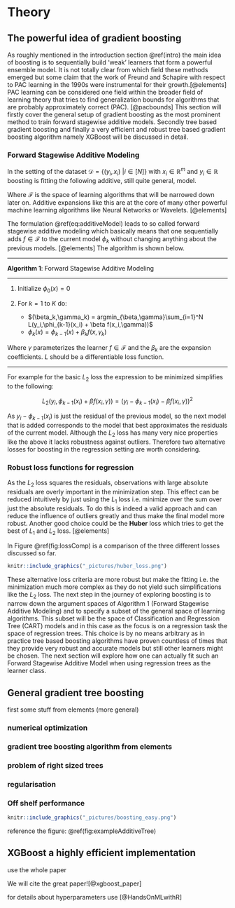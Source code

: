 # Theory {#theory}

## The powerful idea of gradient boosting

As roughly mentioned in the introduction section \@ref(intro) the main idea of boosting is to sequentially build 'weak' learners that form a powerful ensemble model. It is not totally clear from which field these methods emerged but some claim that the work of Freund and Schapire with respect to PAC learning in the 1990s were instrumental for their growth.[@elements] PAC learning can be considered one field within the broader field of learning theory that tries to find generalization bounds for algorithms that are probably approximately correct (PAC). [@pacbounds] This section will firstly cover the general setup of gradient boosting as the most prominent method to train forward stagewise additive models. Secondly tree based gradient boosting and finally a very efficient and robust tree based gradient boosting algorithm namely XGBoost will be discussed in detail.

### Forward Stagewise Additive Modeling

In the setting of the dataset $\mathcal{D} = \{(y_i,x_i)\ | i \in [N]\}$ with $x_i \in \mathbb{R}^m$ and $y_i \in \mathbb{R}$ boosting is fitting the following additive, still quite general, model.

```{=tex}
\begin{equation}
  \hat{y_i} = \phi(x_i) = \sum_{k=1}^{K} f_k(x_i), \quad f_k \in \mathcal{F}
  (\#eq:additiveModel)
\end{equation}
```
Where $\mathcal{F}$ is the space of learning algorithms that will be narrowed down later on. Additive expansions like this are at the core of many other powerful machine learning algorithms like Neural Networks or Wavelets. [@elements]

The formulation @ref(eq:additiveModel) leads to so called forward stagewise additive modeling which basically means that one sequentially adds $f \in \mathcal{F}$ to the current model $\phi_k$ without changing anything about the previous models. [@elements] The algorithm is shown below.

------------------------------------------------------------------------

**Algorithm 1**: Forward Stagewise Additive Modeling

------------------------------------------------------------------------

1.  Initialize $\phi_0(x) = 0$

2.  For $k = 1$ to $K$ do:

    -   $(\beta_k,\gamma_k) = argmin_{\beta,\gamma}\sum_{i=1}^N L(y_i,\phi_{k-1}(x_i) + \beta f(x_i,\gamma))$
    -   $\phi_k(x) = \phi_{k-1}(x) + \beta_k f(x, \gamma_k)$

Where $\gamma$ parameterizes the learner $f \in \mathcal{F}$ and the $\beta_k$ are the expansion coefficients. $L$ should be a differentiable loss function.

------------------------------------------------------------------------

For example for the basic $L_2$ loss the expression to be minimized simplifies to the following:

$$
L_2(y_i,\phi_{k-1}(x_i) + \beta f(x_i,\gamma)) = (y_i - \phi_{k-1}(x_i) - \beta f(x_i,\gamma))^2
$$

As $y_i - \phi_{k-1}(x_i)$ is just the residual of the previous model, so the next model that is added corresponds to the model that best approximates the residuals of the current model. Although the $L_2$ loss has many very nice properties like the above it lacks robustness against outliers. Therefore two alternative losses for boosting in the regression setting are worth considering.

### Robust loss functions for regression

As the $L_2$ loss squares the residuals, observations with large absolute residuals are overly important in the minimization step. This effect can be reduced intuitively by just using the $L_1$ loss i.e. minimize over the sum over just the absolute residuals. To do this is indeed a valid approach and can reduce the influence of outliers greatly and thus make the final model more robust. Another good choice could be the **Huber** loss which tries to get the best of $L_1$ and $L_2$ loss. [@elements] 

```{=tex}
\begin{equation}
  L_{Huber}(y,f(x)) = \bigg\{\begin{array}{11}
  L_2(y,f(x)) & |y-f(x)| \leq \delta \\
  2\delta |y-f(x)| - \delta^2 & otherwise. \\
  \end{array}
  (\#eq:huberLoss)
\end{equation}
```

In Figure \@ref(fig:lossComp) is a comparison of the three different losses discussed so far.



```r
knitr::include_graphics("_pictures/huber_loss.png")
```

These alternative loss criteria are more robust but make the fitting i.e. the minimization much more complex as they do not yield such simplifications like the $L_2$ loss. The next step in the journey of exploring boosting is to narrow down the argument spaces of Algorithm 1 (Forward Stagewise Additive Modeling) and to specify a subset of the general space of learning algorithms. This subset will be the space of Classification and Regression Tree (CART) models and in this case as the focus is on a regression task the space of regression trees. This choice is by no means arbitrary as in practice tree based boosting algorithms have proven countless of times that they provide very robust and accurate models but still other learners might be chosen. The next section will explore how one can actually fit such an Forward Stagewise Additive Model when using regression trees as the learner class.

## General gradient tree boosting

first some stuff from elements (more general)

### numerical optimization

### gradient tree boosting algorithm from elements

### problem of right sized trees

### regularisation

### Off shelf performance

```r
knitr::include_graphics("_pictures/boosting_easy.png")
```
reference the figure: \@ref(fig:exampleAdditiveTree)

## XGBoost a highly efficient implementation

use the whole paper

We will cite the great paper![@xgboost_paper]

for details about hyperparameters use [@HandsOnMLwithR]
